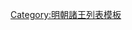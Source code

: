 {{ming|title=明朝慶陽國諸王|ed=慶陽國|head=[[嘉靖]]二十四年（[[1545年]]）封。|
{{ming/title}}
{{ming/list|慶陽莊懿王|[[朱謨墊]]|朱融燧、嫡四子|[[1545年]]—[[1559年]]|嘉靖二十四年封。三十八年薨。}}
{{ming/list|慶陽恭恪王|[[朱朗鐱]]|朱謨塨、庶一子|[[1570年]]—[[1579年]]|[[隆庆 (明朝)|隆慶]]四年襲封。[[萬曆]]七年薨。無子，除。}}
}}<noinclude>
[[Category:明朝諸王列表模板]]
</noinclude>